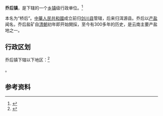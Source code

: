 {{中国乡级行政区|53/29/30/106/000}}

'''乔后镇'''，是{{PRC admin/fullname|53/29/30/106/000|3}}下辖的一个[[乡镇|乡镇]]级行政单位。<ref>{{PRC admin/ref sgc|{{PRC admin/parent|53/29/30/106/000}}}}</ref>

本名为“桥后”。[[中華人民共和國|中華人民共和國]]成立前归[[剑川县|剑川县]]管辖，后来归洱源县。乔后以[[鹽業|产盐]]闻名，乔后盐矿自[[清朝|清朝]]初年即开始開採，至今有300多年的历史，是云南主要产盐地之一。

== 行政区划 ==

乔后镇下辖以下地区：<ref>{{PRC admin/ref sgc|53/29/30/106/000}}</ref>

{{PRC admin/children|53/29/30/106/000}}。

== 参考资料 ==

{{reflist}}

{{行政区划小作品}}
{{PRC admin/navcat|53/29/30/106/000}}
